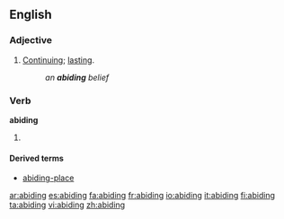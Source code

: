 ==English==

===Adjective===
{{en-adj}}
# [[continue|Continuing]]; [[lasting]].
#:''an '''abiding''' belief''

===Verb===
'''abiding'''
# {{present participle of|[[abide]]}}

====Derived terms====
*[[abiding-place]]

[[ar:abiding]]
[[es:abiding]]
[[fa:abiding]]
[[fr:abiding]]
[[io:abiding]]
[[it:abiding]]
[[fi:abiding]]
[[ta:abiding]]
[[vi:abiding]]
[[zh:abiding]]